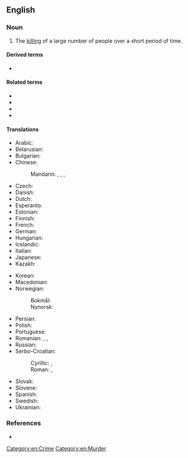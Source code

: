 ==English==
{{wikipedia}}

===Noun===
{{en-noun}}

# The [[killing]] of a large number of people over a short period of time.

====Derived terms====
* {{l|en|mass murderer}}

====Related terms====
* {{l|en|mass shooting}}
* {{l|en|killing spree}}
* {{l|en|massacre}}
* {{l|en|genocide}}

====Translations====
{{trans-top|successive killing of many people}}
* Arabic: {{t|ar|قَتْل جَمَاعِيّ‎|m}}
* Belarusian: {{t|be|ма́савае забо́йства|n}}
* Bulgarian: {{t|bg|ма́сово уби́йство|n}}
* Chinese:
*: Mandarin: {{t|cmn|[[大規模]][[屠殺]]}}, {{t|cmn|[[大规模]][[屠杀]]|tr=dàguīmó túshā}}, {{t+|cmn|大屠殺}}, {{t+|cmn|大屠杀|tr=dàtúshā}}
* Czech: {{t|cs|masová vražda|f}}
* Danish: {{t|da|massemord|n}}
* Dutch: {{t+|nl|massamoord|m}}
* Esperanto: {{t|eo|amasmurdo}}
* Estonian: {{t+|et|massimõrv}}
* Finnish: {{t+|fi|joukkomurha}}
* French: {{t|fr|tuerie de masse|f}}
* German: {{t+|de|Massenmord|m}}
* Hungarian: {{t+|hu|tömeggyilkosság}}
* Icelandic: {{t+|is|fjöldamorð|n}}
* Italian: {{t|it|[[uccisione]] [[di]] [[massa]]|f}}
* Japanese: {{t|ja|大量虐殺|tr=たいりょうぎゃくさつ, tairyō gyakusatsu}}
* Kazakh: {{t|kk|жаппай өлтіру}}
{{trans-mid}}
* Korean: {{t|ko|대량 살인(大量殺人)}}
* Macedonian: {{t|mk|масовно убиство|n}}
* Norwegian:
*: Bokmål: {{t|nb|massemord|n}}
*: Nynorsk: {{t|nn|massemord|n}}
* Persian: {{t|fa|کشتار جمعی|tr=koštâr-e jam'i}}
* Polish: {{t|pl|masowe morderstwo|n}}
* Portuguese: {{t|pt|[[assassinato]]/[[assassínio]] [[em massa]]|m}}
* Romanian: {{t|ro|ucidere în masă|f}}, {{t|ro|asasinare în masă|f}}, {{t|ro|crimă în masă|f}}
* Russian: {{t|ru|ма́ссовое уби́йство|n}}
* Serbo-Croatian:
*: Cyrillic: {{t|sh|масовно убојство|n}}, {{t|sh|масовно убиство|n}}
*: Roman: {{t|sh|masovno ubojstvo|n}}, {{t|sh|masovno ubistvo|n}}
* Slovak: {{t|sk|masová vražda|f}}
* Slovene: {{t|sl|množični umor|m}}
* Spanish: {{t|es|asesinato masivo|m}}
* Swedish: {{t+|sv|massmord|n}}
* Ukrainian: {{t|uk|ма́сове вби́вство|n}}
{{trans-bottom}}

===References===
* {{R:Lexico}}
[[Category:en:Crime]]
[[Category:en:Murder]]